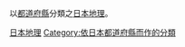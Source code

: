 {{日本行政區劃分類導航|地理}}
以[[日本行政區劃|都道府縣]]分類之[[日本地理|日本地理]]。

[[Category:日本地理|]]
[[Category:依日本都道府縣而作的分類|Category:依日本都道府縣而作的分類]]
